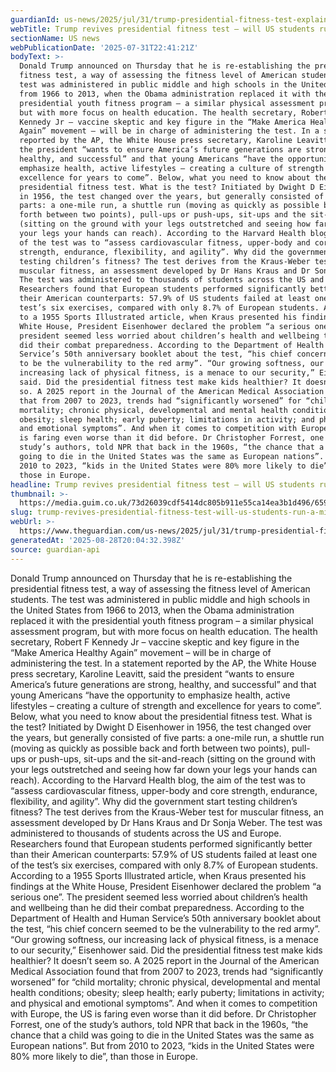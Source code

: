 ```yaml
---
guardianId: us-news/2025/jul/31/trump-presidential-fitness-test-explainer
webTitle: Trump revives presidential fitness test – will US students run a mile?
sectionName: US news
webPublicationDate: '2025-07-31T22:41:21Z'
bodyText: >-
  Donald Trump announced on Thursday that he is re-establishing the presidential
  fitness test, a way of assessing the fitness level of American students. The
  test was administered in public middle and high schools in the United States
  from 1966 to 2013, when the Obama administration replaced it with the
  presidential youth fitness program – a similar physical assessment program,
  but with more focus on health education. The health secretary, Robert F
  Kennedy Jr – vaccine skeptic and key figure in the “Make America Healthy
  Again” movement – will be in charge of administering the test. In a statement
  reported by the AP, the White House press secretary, Karoline Leavitt, said
  the president “wants to ensure America’s future generations are strong,
  healthy, and successful” and that young Americans “have the opportunity to
  emphasize health, active lifestyles – creating a culture of strength and
  excellence for years to come”. Below, what you need to know about the
  presidential fitness test. What is the test? Initiated by Dwight D Eisenhower
  in 1956, the test changed over the years, but generally consisted of five
  parts: a one-mile run, a shuttle run (moving as quickly as possible back and
  forth between two points), pull-ups or push-ups, sit-ups and the sit-and-reach
  (sitting on the ground with your legs outstretched and seeing how far down
  your legs your hands can reach). According to the Harvard Health blog, the aim
  of the test was to “assess cardiovascular fitness, upper-body and core
  strength, endurance, flexibility, and agility”. Why did the government start
  testing children’s fitness? The test derives from the Kraus-Weber test for
  muscular fitness, an assessment developed by Dr Hans Kraus and Dr Sonja Weber.
  The test was administered to thousands of students across the US and Europe.
  Researchers found that European students performed significantly better than
  their American counterparts: 57.9% of US students failed at least one of the
  test’s six exercises, compared with only 8.7% of European students. According
  to a 1955 Sports Illustrated article, when Kraus presented his findings at the
  White House, President Eisenhower declared the problem “a serious one”. The
  president seemed less worried about children’s health and wellbeing than he
  did their combat preparedness. According to the Department of Health and Human
  Service’s 50th anniversary booklet about the test, “his chief concern seemed
  to be the vulnerability to the red army”. “Our growing softness, our
  increasing lack of physical fitness, is a menace to our security,” Eisenhower
  said. Did the presidential fitness test make kids healthier? It doesn’t seem
  so. A 2025 report in the Journal of the American Medical Association found
  that from 2007 to 2023, trends had “significantly worsened” for “child
  mortality; chronic physical, developmental and mental health conditions;
  obesity; sleep health; early puberty; limitations in activity; and physical
  and emotional symptoms”. And when it comes to competition with Europe, the US
  is faring even worse than it did before. Dr Christopher Forrest, one of the
  study’s authors, told NPR that back in the 1960s, “the chance that a child was
  going to die in the United States was the same as European nations”. But from
  2010 to 2023, “kids in the United States were 80% more likely to die”, than
  those in Europe.
headline: Trump revives presidential fitness test – will US students run a mile?
thumbnail: >-
  https://media.guim.co.uk/73d26039cdf5414dc805b911e55ca14ea3b1d496/659_0_6594_5276/500.jpg
slug: trump-revives-presidential-fitness-test-will-us-students-run-a-mile
webUrl: >-
  https://www.theguardian.com/us-news/2025/jul/31/trump-presidential-fitness-test-explainer
generatedAt: '2025-08-28T20:04:32.398Z'
source: guardian-api
---
```

Donald Trump announced on Thursday that he is re-establishing the presidential fitness test, a way of assessing the fitness level of American students. The test was administered in public middle and high schools in the United States from 1966 to 2013, when the Obama administration replaced it with the presidential youth fitness program – a similar physical assessment program, but with more focus on health education. The health secretary, Robert F Kennedy Jr – vaccine skeptic and key figure in the “Make America Healthy Again” movement – will be in charge of administering the test. In a statement reported by the AP, the White House press secretary, Karoline Leavitt, said the president “wants to ensure America’s future generations are strong, healthy, and successful” and that young Americans “have the opportunity to emphasize health, active lifestyles – creating a culture of strength and excellence for years to come”. Below, what you need to know about the presidential fitness test. What is the test? Initiated by Dwight D Eisenhower in 1956, the test changed over the years, but generally consisted of five parts: a one-mile run, a shuttle run (moving as quickly as possible back and forth between two points), pull-ups or push-ups, sit-ups and the sit-and-reach (sitting on the ground with your legs outstretched and seeing how far down your legs your hands can reach). According to the Harvard Health blog, the aim of the test was to “assess cardiovascular fitness, upper-body and core strength, endurance, flexibility, and agility”. Why did the government start testing children’s fitness? The test derives from the Kraus-Weber test for muscular fitness, an assessment developed by Dr Hans Kraus and Dr Sonja Weber. The test was administered to thousands of students across the US and Europe. Researchers found that European students performed significantly better than their American counterparts: 57.9% of US students failed at least one of the test’s six exercises, compared with only 8.7% of European students. According to a 1955 Sports Illustrated article, when Kraus presented his findings at the White House, President Eisenhower declared the problem “a serious one”. The president seemed less worried about children’s health and wellbeing than he did their combat preparedness. According to the Department of Health and Human Service’s 50th anniversary booklet about the test, “his chief concern seemed to be the vulnerability to the red army”. “Our growing softness, our increasing lack of physical fitness, is a menace to our security,” Eisenhower said. Did the presidential fitness test make kids healthier? It doesn’t seem so. A 2025 report in the Journal of the American Medical Association found that from 2007 to 2023, trends had “significantly worsened” for “child mortality; chronic physical, developmental and mental health conditions; obesity; sleep health; early puberty; limitations in activity; and physical and emotional symptoms”. And when it comes to competition with Europe, the US is faring even worse than it did before. Dr Christopher Forrest, one of the study’s authors, told NPR that back in the 1960s, “the chance that a child was going to die in the United States was the same as European nations”. But from 2010 to 2023, “kids in the United States were 80% more likely to die”, than those in Europe.
